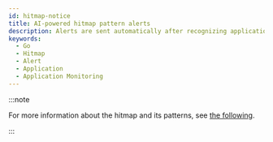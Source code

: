 ```yaml
---
id: hitmap-notice
title: AI-powered hitmap pattern alerts
description: Alerts are sent automatically after recognizing application execution distribution patterns through machine learning.
keywords:
  - Go
  - Hitmap
  - Alert
  - Application
  - Application Monitoring
---
```



<Hitmappatternnotice />

:::note

For more information about the hitmap and its patterns, see [the following](trs-view).

:::
